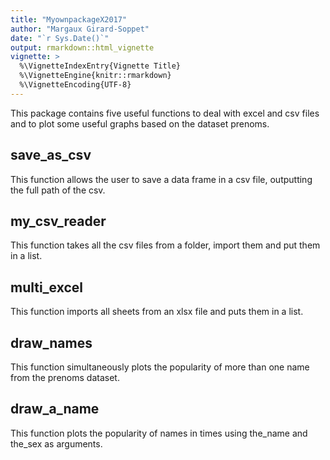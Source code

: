 ```yaml
---
title: "MyownpackageX2017"
author: "Margaux Girard-Soppet"
date: "`r Sys.Date()`"
output: rmarkdown::html_vignette
vignette: >
  %\VignetteIndexEntry{Vignette Title}
  %\VignetteEngine{knitr::rmarkdown}
  %\VignetteEncoding{UTF-8}
---
```


This package contains five useful functions to deal with excel and csv files and to plot some useful graphs based on the dataset prenoms.

## save_as_csv

This function allows the user to save a data frame in a csv file, outputting the full path of the csv.

## my_csv_reader

This function takes all the csv files from a folder, import them and put them in a list.

## multi_excel

This function imports all sheets from an xlsx file and puts them in a list.

## draw_names

This function simultaneously plots the popularity of more than one name from the prenoms dataset.

## draw_a_name

This function plots the popularity of names in times using the_name and the_sex as arguments.



